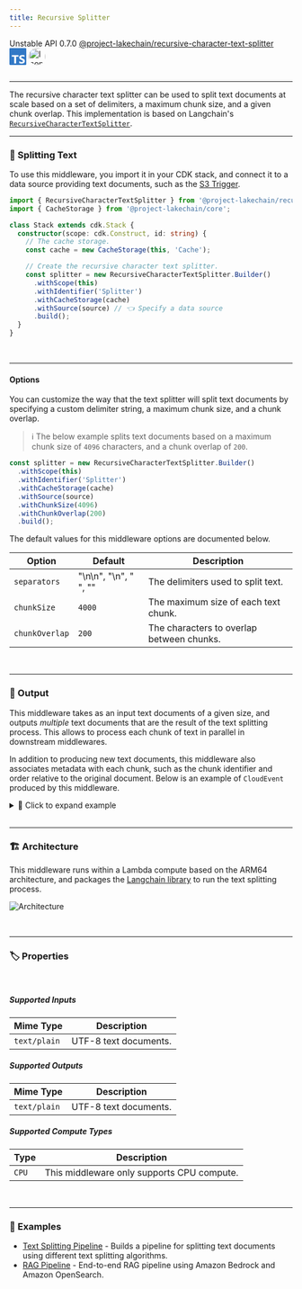```yaml
---
title: Recursive Splitter
---
```



<span title="Label: Pro" data-view-component="true" class="Label Label--api text-uppercase">
  Unstable API
</span>
<span title="Label: Pro" data-view-component="true" class="Label Label--version text-uppercase">
  0.7.0
</span>
<span title="Label: Pro" data-view-component="true" class="Label Label--package">
  <a target="_blank" href="https://www.npmjs.com/package/@project-lakechain/recursive-character-text-splitter">
    @project-lakechain/recursive-character-text-splitter
  </a>
</span>
<span class="language-icon">
  <svg role="img" viewBox="0 0 24 24" width="30" xmlns="http://www.w3.org/2000/svg" style="fill: #3178C6;"><title>TypeScript</title><path d="M1.125 0C.502 0 0 .502 0 1.125v21.75C0 23.498.502 24 1.125 24h21.75c.623 0 1.125-.502 1.125-1.125V1.125C24 .502 23.498 0 22.875 0zm17.363 9.75c.612 0 1.154.037 1.627.111a6.38 6.38 0 0 1 1.306.34v2.458a3.95 3.95 0 0 0-.643-.361 5.093 5.093 0 0 0-.717-.26 5.453 5.453 0 0 0-1.426-.2c-.3 0-.573.028-.819.086a2.1 2.1 0 0 0-.623.242c-.17.104-.3.229-.393.374a.888.888 0 0 0-.14.49c0 .196.053.373.156.529.104.156.252.304.443.444s.423.276.696.41c.273.135.582.274.926.416.47.197.892.407 1.266.628.374.222.695.473.963.753.268.279.472.598.614.957.142.359.214.776.214 1.253 0 .657-.125 1.21-.373 1.656a3.033 3.033 0 0 1-1.012 1.085 4.38 4.38 0 0 1-1.487.596c-.566.12-1.163.18-1.79.18a9.916 9.916 0 0 1-1.84-.164 5.544 5.544 0 0 1-1.512-.493v-2.63a5.033 5.033 0 0 0 3.237 1.2c.333 0 .624-.03.872-.09.249-.06.456-.144.623-.25.166-.108.29-.234.373-.38a1.023 1.023 0 0 0-.074-1.089 2.12 2.12 0 0 0-.537-.5 5.597 5.597 0 0 0-.807-.444 27.72 27.72 0 0 0-1.007-.436c-.918-.383-1.602-.852-2.053-1.405-.45-.553-.676-1.222-.676-2.005 0-.614.123-1.141.369-1.582.246-.441.58-.804 1.004-1.089a4.494 4.494 0 0 1 1.47-.629 7.536 7.536 0 0 1 1.77-.201zm-15.113.188h9.563v2.166H9.506v9.646H6.789v-9.646H3.375z"/></svg>
</span>
<span class="language-icon" style="margin-right: 10px">
  <a target="_blank" href="https://js.langchain.com/v0.2/docs/introduction/">
    <Image width="30" src={icon} alt="Icon" style="border-radius: 50%" />
  </a>
</span>
<div style="margin-top: 26px"></div>

---

The recursive character text splitter can be used to split text documents at scale based on a set of delimiters, a maximum chunk size, and a given chunk overlap. This implementation is based on Langchain's [`RecursiveCharacterTextSplitter`](https://js.langchain.com/docs/modules/data_connection/document_transformers/recursive_text_splitter).

---

### 📝 Splitting Text

To use this middleware, you import it in your CDK stack, and connect it to a data source providing text documents, such as the [S3 Trigger](/project-lakechain/triggers/s3-event-trigger).

```typescript
import { RecursiveCharacterTextSplitter } from '@project-lakechain/recursive-character-text-splitter';
import { CacheStorage } from '@project-lakechain/core';

class Stack extends cdk.Stack {
  constructor(scope: cdk.Construct, id: string) {
    // The cache storage.
    const cache = new CacheStorage(this, 'Cache');

    // Create the recursive character text splitter.
    const splitter = new RecursiveCharacterTextSplitter.Builder()
      .withScope(this)
      .withIdentifier('Splitter')
      .withCacheStorage(cache)
      .withSource(source) // 👈 Specify a data source
      .build();
  }
}
```

<br />

---

#### Options

You can customize the way that the text splitter will split text documents by specifying a custom delimiter string, a maximum chunk size, and a chunk overlap.

> ℹ️ The below example splits text documents based on a maximum chunk size of `4096` characters, and a chunk overlap of `200`.

```typescript
const splitter = new RecursiveCharacterTextSplitter.Builder()
  .withScope(this)
  .withIdentifier('Splitter')
  .withCacheStorage(cache)
  .withSource(source)
  .withChunkSize(4096)
  .withChunkOverlap(200)
  .build();
```

The default values for this middleware options are documented below.

| Option | Default | Description |
| ------ | ------- | --- |
| `separators` | "\n\n", "\n", " ", "" | The delimiters used to split text. |
| `chunkSize` | `4000` | The maximum size of each text chunk. |
| `chunkOverlap` | `200` | The characters to overlap between chunks. |

<br />

---

### 📄 Output

This middleware takes as an input text documents of a given size, and outputs *multiple* text documents that are the result of the text splitting process. This allows to process each chunk of text in parallel in downstream middlewares.

In addition to producing new text documents, this middleware also associates metadata with each chunk, such as the chunk identifier and order relative to the original document. Below is an example of `CloudEvent` produced by this middleware.

<details>
  <summary>💁 Click to expand example</summary>

  ```json
  {
    "specversion": "1.0",
    "id": "1780d5de-fd6f-4530-98d7-82ebee85ea39",
    "type": "document-created",
    "time": "2023-10-22T13:19:10.657Z",
    "data": {
        "chainId": "6ebf76e4-f70c-440c-98f9-3e3e7eb34c79",
        "source": {
            "url": "s3://bucket/text.txt",
            "type": "text/plain",
            "size": 24536,
            "etag": "1243cbd6cf145453c8b5519a2ada4779"
        },
        "document": {
            "url": "s3://bucket/text.txt",
            "type": "text/plain",
            "size": 24536,
            "etag": "1243cbd6cf145453c8b5519a2ada4779"
        },
        "metadata": {
          "properties": {
            "kind": "text",
            "attrs": {
              "chunk": {
                "id": "4a5b6c7d8e9fd21dacb",
                "order": 0
              }
            }
          }
        },
        "callStack": []
    }
  }
  ```

</details>

<br />

---

### 🏗️ Architecture

This middleware runs within a Lambda compute based on the ARM64 architecture, and packages the [Langchain library](https://js.langchain.com/docs/get_started/introduction) to run the text splitting process.

![Architecture](../../../assets/character-text-splitter-architecture.png)

<br />

---

### 🏷️ Properties

<br />

##### Supported Inputs

|  Mime Type  | Description |
| ----------- | ----------- |
| `text/plain` | UTF-8 text documents. |

##### Supported Outputs

|  Mime Type  | Description |
| ----------- | ----------- |
| `text/plain` | UTF-8 text documents. |

##### Supported Compute Types

| Type  | Description |
| ----- | ----------- |
| `CPU` | This middleware only supports CPU compute. |

<br />

---

### 📖 Examples

- [Text Splitting Pipeline](https://github.com/awslabs/project-lakechain/tree/main/examples/simple-pipelines/text-processing-pipelines/text-splitting-pipeline) - Builds a pipeline for splitting text documents using different text splitting algorithms.
- [RAG Pipeline](https://github.com/awslabs/project-lakechain/tree/main/examples/end-to-end-use-cases/building-a-rag-pipeline) - End-to-end RAG pipeline using Amazon Bedrock and Amazon OpenSearch.
